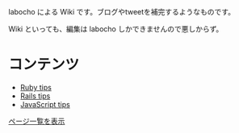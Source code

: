 labocho による Wiki です。ブログやtweetを補完するようなものです。

Wiki といっても、編集は labocho しかできませんので悪しからず。

= コンテンツ =
* [[Ruby tips]]
* [[Rails tips]]
* [[JavaScript tips]]
[[特別:ページ一覧|ページ一覧を表示]]